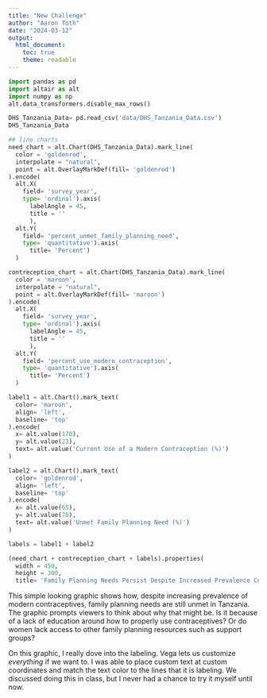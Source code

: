 ```yaml
---
title: "New Challenge"
author: "Aaron Toth"
date: "2024-03-12"
output:
  html_document:
    toc: true
    theme: readable
---
```


```python
import pandas as pd 
import altair as alt 
import numpy as np
alt.data_transformers.disable_max_rows()

```

```python
DHS_Tanzania_Data= pd.read_csv('data/DHS_Tanzania_Data.csv')
DHS_Tanzania_Data
```

```python
## line charts
need_chart = alt.Chart(DHS_Tanzania_Data).mark_line(
  color = 'goldenrod', 
  interpolate = "natural", 
  point = alt.OverlayMarkDef(fill= 'goldenrod')
).encode(
  alt.X(
    field= 'survey_year', 
    type= 'ordinal').axis(
      labelAngle = 45, 
      title = ''
      ),
  alt.Y(
    field= 'percent_unmet_family_planning_need', 
    type= 'quantitative').axis(
      title= 'Percent')
  )

contreception_chart = alt.Chart(DHS_Tanzania_Data).mark_line(
  color = 'maroon', 
  interpolate = "natural", 
  point = alt.OverlayMarkDef(fill= 'maroon')
).encode(
  alt.X(
    field= 'survey_year', 
    type= 'ordinal').axis(
      labelAngle = 45, 
      title = ''
      ),
  alt.Y(
    field= 'percent_use_modern_contraception', 
    type= 'quantitative').axis(
      title= 'Percent')
  )

label1 = alt.Chart().mark_text(
  color= 'maroon',
  align= 'left', 
  baseline= 'top'
).encode(
  x= alt.value(170),
  y= alt.value(23),
  text= alt.value('Current Use of a Modern Contraception (%)')
) 

label2 = alt.Chart().mark_text(
  color= 'goldenrod',
  align= 'left', 
  baseline= 'top'
).encode(
  x= alt.value(65),
  y= alt.value(78),
  text= alt.value('Unmet Family Planning Need (%)')
)

labels = label1 + label2

(need_chart + contreception_chart + labels).properties(
  width = 450, 
  height = 300, 
  title= 'Family Planning Needs Persist Despite Increased Prevalence Contraceptives')

```

This simple looking graphic shows how, despite increasing prevalence of modern contraceptives, family planning needs are still unmet in Tanzania. The graphic prompts viewers to think about why that might be. Is it because of a lack of education around how to properly use contraceptives? Or do women lack access to other family planning resources such as support groups?

On this graphic, I really dove into the labeling. Vega lets us customize *everything* if we want to. I was able to place custom text at custom coordinates and match the text color to the lines that it is labeling. We discussed doing this in class, but I never had a chance to try it myself until now.
